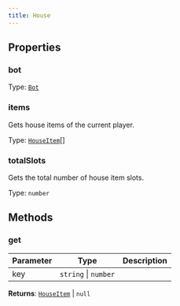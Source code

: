 ```yaml
---
title: House
---
```



## Properties
### bot

Type: [`Bot`](/api-legacy/bot)

### items <Badge text="Getter" size="small" />	
Gets house items of the current player.

Type: [`HouseItem`](/api-legacy/models/houseitem)[]

### totalSlots <Badge text="Getter" size="small" />	
Gets the total number of house item slots.

Type: `number`

## Methods

### get
| Parameter | Type | Description |
|-----------|------|-------------|
| key | `string` \| `number` |  |

**Returns**: [`HouseItem`](/api-legacy/models/houseitem) \| `null`
